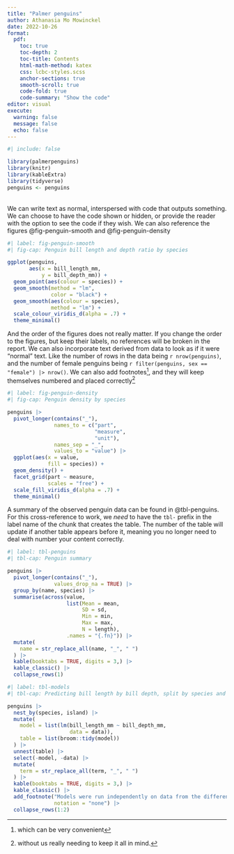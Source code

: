 ```yaml
---
title: "Palmer penguins"
author: Athanasia Mo Mowinckel
date: 2022-10-26
format: 
  pdf:
    toc: true
    toc-depth: 2
    toc-title: Contents
    html-math-method: katex
    css: lcbc-styles.scss
    anchor-sections: true
    smooth-scroll: true
    code-fold: true
    code-summary: "Show the code"
editor: visual
execute: 
  warning: false
  message: false
  echo: false
---
```


```r
#| include: false

library(palmerpenguins)
library(knitr)
library(kableExtra)
library(tidyverse)
penguins <- penguins

```

\
We can write text as normal, interspersed with code that outputs something. We can choose to have the code shown or hidden, or provide the reader with the option to see the code if they wish. We can also reference the figures @fig-penguin-smooth and @fig-penguin-density

```r
#| label: fig-penguin-smooth
#| fig-cap: Penguin bill length and depth ratio by species

ggplot(penguins,
       aes(x = bill_length_mm,
           y = bill_depth_mm)) +
  geom_point(aes(colour = species)) +
  geom_smooth(method = "lm", 
              color = "black") +
  geom_smooth(aes(colour = species), 
              method = "lm") +
  scale_colour_viridis_d(alpha = .7) +
  theme_minimal()
```

And the order of the figures does not really matter. If you change the order to the figures, but keep their labels, no references will be broken in the report. We can also incorporate text derived from data to look as if it were "normal" text. Like the number of rows in the data being `r nrow(penguins)`, and the number of female penguins being `r filter(penguins, sex == "female") |> nrow()`. We can also add footnotes[^1], and they will keep themselves numbered and placed correctly[^2]

[^1]: which can be very convenient

[^2]: without us really needing to keep it all in mind.

```r
#| label: fig-penguin-density
#| fig-cap: Penguin density by species

penguins |> 
  pivot_longer(contains("_"),
               names_to = c("part",
                            "measure",
                            "unit"),
               names_sep = "_",
               values_to = "value") |> 
  ggplot(aes(x = value,
             fill = species)) + 
  geom_density() +
  facet_grid(part ~ measure, 
             scales = "free") +
  scale_fill_viridis_d(alpha = .7) +
  theme_minimal()
```

A summary of the observed penguin data can be found in @tbl-penguins. For this cross-reference to work, we *need* to have the `tbl-` prefix in the label name of the chunk that creates the table. The number of the table will update if another table appears before it, meaning you no longer need to deal with number your content correctly.\

```r
#| label: tbl-penguins
#| tbl-cap: Penguin summary

penguins |> 
  pivot_longer(contains("_"),
               values_drop_na = TRUE) |> 
  group_by(name, species) |> 
  summarise(across(value, 
                   list(Mean = mean, 
                        SD = sd,
                        Min = min,
                        Max = max,
                        N = length),
                   .names = "{.fn}")) |> 
  mutate(
    name = str_replace_all(name, "_", " ")
  ) |> 
  kable(booktabs = TRUE, digits = 3,) |> 
  kable_classic() |> 
  collapse_rows(1)
```

```r
#| label: tbl-models
#| tbl-cap: Predicting bill length by bill depth, split by species and island.

penguins |> 
  nest_by(species, island) |> 
  mutate(
    model = list(lm(bill_length_mm ~ bill_depth_mm,
                    data = data)),
    table = list(broom::tidy(model))
  ) |> 
  unnest(table) |> 
  select(-model, -data) |> 
  mutate(
    term = str_replace_all(term, "_", " ")
  ) |>
  kable(booktabs = TRUE, digits = 3,) |> 
  kable_classic() |> 
  add_footnote("Models were run independently on data from the different island and species.",
               notation = "none") |> 
  collapse_rows(1:2)
```
